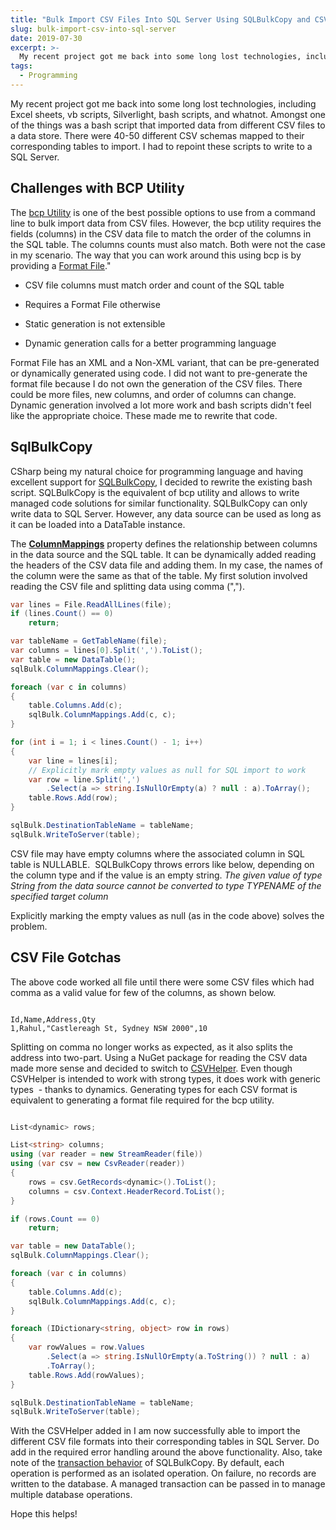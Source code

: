 ```yaml
---
title: "Bulk Import CSV Files Into SQL Server Using SQLBulkCopy and CSVHelper"
slug: bulk-import-csv-into-sql-server
date: 2019-07-30
excerpt: >-
  My recent project got me back into some long lost technologies, including Excel sheets, vb scripts, Silverlight, bash scripts, and whatnot. Amongst one of the things was a bash script...
tags:
  - Programming
---
```

My recent project got me back into some long lost technologies, including Excel sheets, vb scripts, Silverlight, bash scripts, and whatnot. Amongst one of the things was a bash script that imported data from different CSV files to a data store. There were 40-50 different CSV schemas mapped to their corresponding tables to import. I had to repoint these scripts to write to a SQL Server.

## Challenges with BCP Utility

The [bcp Utility](https://docs.microsoft.com/en-us/sql/tools/bcp-utility?view=sql-server-2017) is one of the best possible options to use from a command line to bulk import data from CSV files. However, the bcp utility requires the fields (columns) in the CSV data file to match the order of the columns in the SQL table. The columns counts must also match. Both were not the case in my scenario. The way that you can work around this using bcp is by providing a [Format File](https://docs.microsoft.com/en-us/sql/relational-databases/import-export/use-a-format-file-to-map-table-columns-to-data-file-fields-sql-server?view=sql-server-2017)."

-   CSV file columns must match order and count of the SQL table

-   Requires a Format File otherwise
-   Static generation is not extensible
-   Dynamic generation calls for a better programming language

Format File has an XML and a Non-XML variant, that can be pre-generated or dynamically generated using code. I did not want to pre-generate the format file because I do not own the generation of the CSV files. There could be more files, new columns, and order of columns can change. Dynamic generation involved a lot more work and bash scripts didn't feel like the appropriate choice. These made me to rewrite that code.

## SqlBulkCopy

CSharp being my natural choice for programming language and having excellent support for [SQLBulkCopy](https://docs.microsoft.com/en-us/dotnet/api/system.data.sqlclient.sqlbulkcopy?view=netframework-4.8), I decided to rewrite the existing bash script. SQLBulkCopy is the equivalent of bcp utility and allows to write managed code solutions for similar functionality. SQLBulkCopy can only write data to SQL Server. However, any data source can be used as long as it can be loaded into a DataTable instance.

The [**ColumnMappings**](https://docs.microsoft.com/en-us/dotnet/api/system.data.sqlclient.sqlbulkcopy.columnmappings?view=netframework-4.8#System_Data_SqlClient_SqlBulkCopy_ColumnMappings) property defines the relationship between columns in the data source and the SQL table. It can be dynamically added reading the headers of the CSV data file and adding them. In my case, the names of the column were the same as that of the table. My first solution involved reading the CSV file and splitting data using comma (",").

```csharp
var lines = File.ReadAllLines(file);
if (lines.Count() == 0) 
    return;

var tableName = GetTableName(file);
var columns = lines[0].Split(',').ToList();
var table = new DataTable();
sqlBulk.ColumnMappings.Clear();

foreach (var c in columns)
{
    table.Columns.Add(c);
    sqlBulk.ColumnMappings.Add(c, c); 
}

for (int i = 1; i < lines.Count() - 1; i++)
{
    var line = lines[i];
    // Explicitly mark empty values as null for SQL import to work
    var row = line.Split(',')
        .Select(a => string.IsNullOrEmpty(a) ? null : a).ToArray();
    table.Rows.Add(row);
}

sqlBulk.DestinationTableName = tableName;
sqlBulk.WriteToServer(table);

```

CSV file may have empty columns where the associated column in SQL table is NULLABLE.  SQLBulkCopy throws errors like below, depending on the column type and if the value is an empty string. _The given value of type String from the data source cannot be converted to type TYPENAME of the specified target column_

Explicitly marking the empty values as null (as in the code above) solves the problem.

## CSV File Gotchas

The above code worked all file until there were some CSV files which had comma as a valid value for few of the columns, as shown below.

```csv

Id,Name,Address,Qty
1,Rahul,"Castlereagh St, Sydney NSW 2000",10

```

Splitting on comma no longer works as expected, as it also splits the address into two-part. Using a NuGet package for reading the CSV data made more sense and decided to switch to [CSVHelper](https://github.com/JoshClose/CsvHelper). Even though CSVHelper is intended to work with strong types, it does work with generic types  - thanks to dynamics. Generating types for each CSV format is equivalent to generating a format file required for the bcp utility.

```csharp

List<dynamic> rows;

List<string> columns;
using (var reader = new StreamReader(file))
using (var csv = new CsvReader(reader))
{
    rows = csv.GetRecords<dynamic>().ToList();
    columns = csv.Context.HeaderRecord.ToList();
}

if (rows.Count == 0)
    return;

var table = new DataTable();
sqlBulk.ColumnMappings.Clear();

foreach (var c in columns)
{
    table.Columns.Add(c);
    sqlBulk.ColumnMappings.Add(c, c);
}

foreach (IDictionary<string, object> row in rows)
{
    var rowValues = row.Values
        .Select(a => string.IsNullOrEmpty(a.ToString()) ? null : a)
        .ToArray();
    table.Rows.Add(rowValues);
}

sqlBulk.DestinationTableName = tableName;
sqlBulk.WriteToServer(table);

```

With the CSVHelper added in I am now successfully able to import the different CSV file formats into their corresponding tables in SQL Server. Do add in the required error handling around the above functionality. Also, take note of the [transaction behavior](https://docs.microsoft.com/en-us/dotnet/framework/data/adonet/sql/transaction-and-bulk-copy-operations) of SQLBulkCopy. By default, each operation is performed as an isolated operation. On failure, no records are written to the database. A managed transaction can be passed in to manage multiple database operations.

Hope this helps!